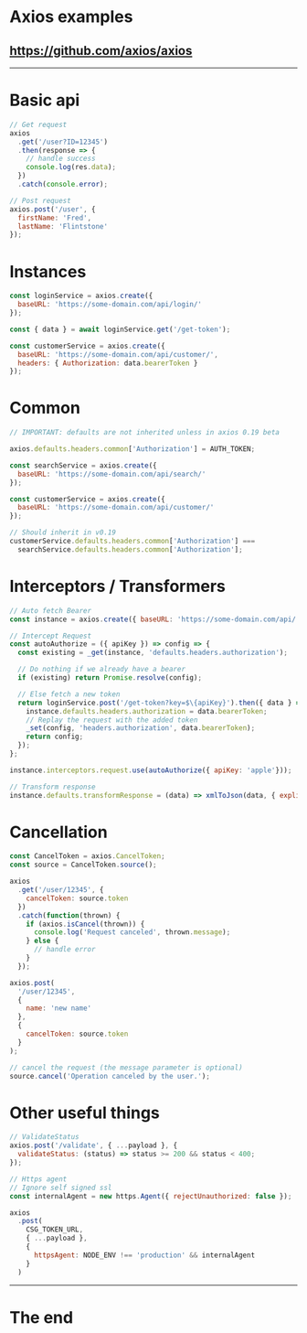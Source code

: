 
# Axios examples

## https://github.com/axios/axios

---


# Basic api

```js
// Get request
axios
  .get('/user?ID=12345')
  .then(response => {
    // handle success
    console.log(res.data);
  })
  .catch(console.error);

// Post request
axios.post('/user', {
  firstName: 'Fred',
  lastName: 'Flintstone'
});
```

# Instances

```js
const loginService = axios.create({
  baseURL: 'https://some-domain.com/api/login/'
});

const { data } = await loginService.get('/get-token');

const customerService = axios.create({
  baseURL: 'https://some-domain.com/api/customer/',
  headers: { Authorization: data.bearerToken }
});
```

# Common

```js
// IMPORTANT: defaults are not inherited unless in axios 0.19 beta

axios.defaults.headers.common['Authorization'] = AUTH_TOKEN;

const searchService = axios.create({
  baseURL: 'https://some-domain.com/api/search/'
});

const customerService = axios.create({
  baseURL: 'https://some-domain.com/api/customer/'
});

// Should inherit in v0.19
customerService.defaults.headers.common['Authorization'] ===
  searchService.defaults.headers.common['Authorization'];
```

# Interceptors / Transformers

```js
// Auto fetch Bearer
const instance = axios.create({ baseURL: 'https://some-domain.com/api/' });

// Intercept Request
const autoAuthorize = ({ apiKey }) => config => {
  const existing = _get(instance, 'defaults.headers.authorization');

  // Do nothing if we already have a bearer
  if (existing) return Promise.resolve(config);

  // Else fetch a new token
  return loginService.post('/get-token?key=$\{apiKey}').then({ data } => {
    instance.defaults.headers.authorization = data.bearerToken;
    // Replay the request with the added token
    _set(config, 'headers.authorization', data.bearerToken);
    return config;
  });
};

instance.interceptors.request.use(autoAuthorize({ apiKey: 'apple'}));

// Transform response
instance.defaults.transformResponse = (data) => xmlToJson(data, { explicitArray: false })
```

# Cancellation

```js
const CancelToken = axios.CancelToken;
const source = CancelToken.source();

axios
  .get('/user/12345', {
    cancelToken: source.token
  })
  .catch(function(thrown) {
    if (axios.isCancel(thrown)) {
      console.log('Request canceled', thrown.message);
    } else {
      // handle error
    }
  });

axios.post(
  '/user/12345',
  {
    name: 'new name'
  },
  {
    cancelToken: source.token
  }
);

// cancel the request (the message parameter is optional)
source.cancel('Operation canceled by the user.');
```

# Other useful things

```js
// ValidateStatus
axios.post('/validate', { ...payload }, {
  validateStatus: (status) => status >= 200 && status < 400;
});

// Https agent
// Ignore self signed ssl
const internalAgent = new https.Agent({ rejectUnauthorized: false });

axios
  .post(
    CSG_TOKEN_URL,
    { ...payload },
    {
      httpsAgent: NODE_ENV !== 'production' && internalAgent
    }
  )
```

---

# The end
